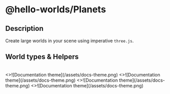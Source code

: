 
# @hello-worlds/Planets <Badge project="@hello-worlds/planets" />

## Description

Create large worlds in your scene using imperative `three.js`.

## World types & Helpers

<br />
<Cards>
  <Card title="Flat Worlds" href="/libraries/planets/flatWorld">
    <>![Documentation theme](/assets/docs-theme.png)</>
  </Card>
  <Card title="Planet" href="/libraries/planets/planet">
    <>![Documentation theme](/assets/docs-theme.png)</>
  </Card>
  <Card title="Ring Worlds" href="/libraries/planets/ringWorld">
    <>![Documentation theme](/assets/docs-theme.png)</>
  </Card>
  <Card title="Noise" href="/libraries/planets/noise">
    <>![Documentation theme](/assets/docs-theme.png)</>
  </Card>
</Cards>

